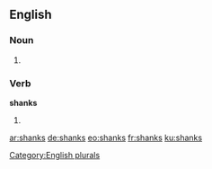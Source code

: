 ==English==

===Noun===
{{head|en}}

# {{plural of|shank}}

===Verb===
'''shanks'''

# {{en-third-person singular of|shank}}

[[Category:English plurals]]

[[ar:shanks]]
[[de:shanks]]
[[eo:shanks]]
[[fr:shanks]]
[[ku:shanks]]
